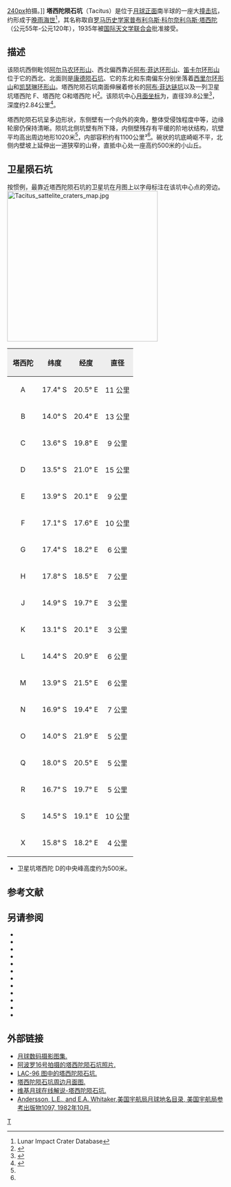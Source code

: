{{lunar crater data|
 image=Tacitus crater 4089 h2.jpg|
 caption=[[月球轨道器4号|月球轨道器4号]]拍摄的图像|
 latitude=16.2|
 N_or_S=S|
 longitude=18.95|
 E_or_W=E|
 diameter=39.8公里|
 depth=2.84公里|
 colong=340|
 eponym=[[塔西陀|科尔奈利乌斯·塔西陀]]}}
[[image:Rupes_Altai_-_LROC_-_WAC.JPG|240px]]拍摄。]]
'''塔西陀陨石坑'''（Tacitus）是位于[[月球正面|月球正面]]南半球的一座大[[撞击坑|撞击坑]]，约形成于[[晚雨海世|晚雨海世]]<ref name=LICD>Lunar Impact Crater Database</ref>，其名称取自[[罗马|罗马]][[历史学家|历史学家]][[塔西陀|普布利乌斯·科尔奈利乌斯·塔西陀]]（公元55年-公元120年），1935年被[[国际天文学联合会|国际天文学联合会]]批准接受。

==描述==
该陨坑西侧毗邻[[阿尔马农环形山|阿尔马农环形山]]、西北偏西靠近[[阿布·菲达环形山|阿布·菲达环形山]]、[[笛卡尔环形山|笛卡尔环形山]]位于它的西北、北面则是[[康德陨石坑|康德陨石坑]]、它的东北和东南偏东分别坐落着[[西里尔环形山|西里尔环形山]]和[[凯瑟琳环形山|凯瑟琳环形山]]。塔西陀陨石坑南面伸展着修长的[[艾布·菲达链坑|阿布·菲达链坑]]以及一列卫星坑塔西陀 F、塔西陀 G和塔西陀 H<ref>{{Cite web |url=http://planetarynames.wr.usgs.gov/images/Lunar/lac_96_wac.pdf |title=Crater Tacitus on LAC-96 map. |access-date=2016-08-29 |archive-date=2020-11-27 |archive-url=https://web.archive.org/web/20201127012826/https://planetarynames.wr.usgs.gov/images/Lunar/lac_96_wac.pdf |dead-url=no }}</ref>。该陨坑中心[[月面坐标|月面坐标]]为{{Coord|16.2|S|18.95|E|globe:Moon|nogoogle=1|noosm=1}}，直径39.8公里<ref name="IAU">{{Cite web |url=http://planetarynames.wr.usgs.gov/Feature/5814 |title=Directory of the International Astronomical Union |access-date=2016-08-29 |archive-date=2018-07-05 |archive-url=https://web.archive.org/web/20180705204031/https://planetarynames.wr.usgs.gov/Feature/5814 |dead-url=no }}</ref>，深度约2.84公里<ref>{{Cite web |url=http://fisherka.csolutionshosting.net/astronote/plan/craterdepth/html/CraterDepthFeatureNameWestfall.html |title=John E. Westfall's Atlas of the Lunar Terminator, Cambridge Univ. Press (2000) |accessdate=2016-08-29 |archive-date=2014-12-18 |archive-url=https://archive.today/20141218234310/http://fisherka.csolutionshosting.net/astronote/plan/craterdepth/html/CraterDepthFeatureNameWestfall.html |dead-url=yes }}</ref>。

塔西陀陨石坑呈多边形状，东侧壁有一个向外的突角，整体受侵蚀程度中等，边缘轮廓仍保持清晰。陨坑北侧坑壁有所下降，内侧壁残存有平缓的阶地状结构，坑壁平均高出周边地形1020米<ref name="LICD"/>，内部容积约有1100公里³<ref name="LICD"/>。碗状的坑底崎岖不平，北侧内壁坡上延伸出一道狭窄的山脊，直抵中心处一座高约500米的小山丘。

==卫星陨石坑==
按惯例，最靠近塔西陀陨石坑的卫星坑在月图上以字母标注在该坑中心点的旁边。
[[Image:Tacitus_sattelite_craters_map.jpg|350px]]

{| class="wikitable"
!width="25%" style="background:#eeeeee;" |塔西陀
!width="25%" style="background:#eeeeee;" |纬度
!width="25%" style="background:#eeeeee;" |经度
!width="25%" style="background:#eeeeee;" |直径
|-
|align="center"|A
|align="center"|17.4° S
|align="center"|20.5° E
|align="center"|11 公里
|-
|align="center"|B
|align="center"|14.0° S
|align="center"|20.4° E
|align="center"|13 公里
|-
|align="center"|C
|align="center"|13.6° S
|align="center"|19.8° E
|align="center"|9 公里
|-
|align="center"|D
|align="center"|13.5° S
|align="center"|21.0° E
|align="center"|15 公里
|-
|align="center"|E
|align="center"|13.9° S
|align="center"|20.1° E
|align="center"|9 公里
|-
|align="center"|F
|align="center"|17.1° S
|align="center"|17.6° E
|align="center"|10 公里
|-
|align="center"|G
|align="center"|17.4° S
|align="center"|18.2° E
|align="center"|6 公里
|-
|align="center"|H
|align="center"|17.8° S
|align="center"|18.5° E
|align="center"|7 公里
|-
|align="center"|J
|align="center"|14.9° S
|align="center"|19.7° E
|align="center"|3 公里
|-
|align="center"|K
|align="center"|13.1° S
|align="center"|20.1° E
|align="center"|3 公里
|-
|align="center"|L
|align="center"|14.4° S
|align="center"|20.9° E
|align="center"|6 公里
|-
|align="center"|M
|align="center"|13.9° S
|align="center"|21.5° E
|align="center"|6 公里
|-
|align="center"|N
|align="center"|16.9° S
|align="center"|19.4° E
|align="center"|7 公里
|-
|align="center"|O
|align="center"|14.0° S
|align="center"|21.9° E
|align="center"|5 公里
|-
|align="center"|Q
|align="center"|18.0° S
|align="center"|20.5° E
|align="center"|5 公里
|-
|align="center"|R
|align="center"|16.7° S
|align="center"|19.7° E
|align="center"|5 公里
|-
|align="center"|S
|align="center"|14.5° S
|align="center"|19.1° E
|align="center"|10 公里
|-
|align="center"|X
|align="center"|15.8° S
|align="center"|18.2° E
|align="center"|4 公里
|}{{clear}}
* 卫星坑塔西陀 D的中央峰高度约为500米。

==参考文献==
{{Reflist}}

==另请参阅==
{{refbegin}}
* {{cite book
  | last1 = Andersson
  | first1 = L. E.
  | last2 = Whitaker
  | first2 = E. A.
  | authorlink2 = Ewen Whitaker
  | date = 1982
  | title = [[NASA|NASA]] Catalogue of Lunar Nomenclature
  | publisher = NASA RP-1097
  | ref = harv
  }}
* {{cite web
  | last = Blue
  | first = Jennifer
  | date = July 25, 2007
  | title = Gazetteer of Planetary Nomenclature
  | publisher = [[United_States_Geological_Survey|USGS]]
  | url = http://planetarynames.wr.usgs.gov/
  | accessdate = 2007-08-05
  | ref = harv
  | archive-date = 2018-12-25
  | archive-url = https://web.archive.org/web/20181225170157/https://planetarynames.wr.usgs.gov/
  | dead-url = no
  }}
* {{cite book
  | last1 = Bussey
  | first1 = B.
  | authorlink1 = Ben Bussey
  | last2 = Spudis
  | first2 = P.
  | authorlink2 = Paul Spudis
  | date = 2004
  | title = The Clementine Atlas of the Moon
  | publisher = Cambridge University Press
  | location = New York
  | isbn = 978-0-521-81528-4
  | ref = harv
  }}
* {{cite book
  | last1 = Cocks
  | first1 = Elijah E.
  | last2 = Cocks
  | first2 = Josiah C.
  | date = 1995
  | title = Who's Who on the Moon: A Biographical Dictionary of Lunar Nomenclature
  | url = https://archive.org/details/isbn_9780936389271
  | publisher = Tudor Publishers
  | isbn = 978-0-936389-27-1
  | ref = harv
  }}
* {{cite web
  | last = McDowell
  | first = Jonathan
  | date = July 15, 2007
  | url = http://host.planet4589.org/astro/lunar/
  | title = Lunar Nomenclature
  | publisher = Jonathan's Space Report
  | accessdate = 2007-10-24
  | ref = harv
  | archive-date = 2018-12-25
  | archive-url = https://web.archive.org/web/20181225170156/http://host.planet4589.org/astro/lunar/
  | dead-url = no
  }}
* {{cite journal| last1 = Menzel| first1 = D. H.| last2 = Minnaert| first2 = M.| last3 = Levin| first3 = B.| last4 = Dollfus| first4 = A.| last5 = Bell| first5 = B.| title = Report on Lunar Nomenclature by the Working Group of Commission 17 of the IAU| doi = 10.1007/BF00171763| journal = Space Science Reviews| volume = 12| issue = 2| pages = 136–186| date = 1971| bibcode = 1971SSRv...12..136M| ref = harv}}
* {{cite book
  | first = Patrick
  | last = Moore
  | authorlink = Patrick Moore
  | date = 2001
  | title = On the Moon
  | url = https://archive.org/details/patrickmooreonmo00patr
  | publisher = Sterling Publishing Co.
  | isbn = 978-0-304-35469-6
  | ref = harv
  }}
* {{cite book
  | first = Fred W.
  | last = Price
  | date = 1988
  | title = The Moon Observer's Handbook
  | publisher = Cambridge University Press
  | isbn = 978-0-521-33500-3
  | ref = harv
  }}
* {{cite book
  | last = Rükl
  | first = Antonín
  | authorlink = Antonín Rükl
  | date = 1990
  | title = Atlas of the Moon
  | publisher = Kalmbach Books
  | isbn = 978-0-913135-17-4
  | ref = harv
  }}
* {{cite book
  | last = Webb
  | first = Rev. T. W.
  | authorlink = Thomas William Webb
  | date = 1962
  | title = Celestial Objects for Common Telescopes
  | url = https://archive.org/details/celestialobjects00webb
  | edition = 6th revised
  | publisher = Dover
  | isbn = 978-0-486-20917-3
  | ref = harv
  }}
* {{cite book
  | first = Ewen A.
  | last = Whitaker
  | authorlink = Ewen Whitaker
  | date = 1999
  | title = Mapping and Naming the Moon
  | publisher = Cambridge University Press
  | isbn = 978-0-521-62248-6
  | ref = harv
  }}
* {{cite book
  | first = Peter T.
  | last = Wlasuk
  | date = 2000
  | title = Observing the Moon
  | publisher = Springer
  | isbn = 978-1-85233-193-1
  | ref = harv
 }}
{{refend}}

==外部链接==
*[http://www.lpi.usra.edu/resources/lunar_orbiter/bin/srch_nam.shtml?Tacitus%7C0 月球数码摄影图集.] {{Wayback|url=http://www.lpi.usra.edu/resources/lunar_orbiter/bin/srch_nam.shtml?Tacitus%7C0 |date=20201127012653 }}
*[http://www.lpi.usra.edu/resources/apollo/search/feature/?feature=Tacitus 阿波罗16号拍摄的塔西陀陨石坑照片.] {{Wayback|url=http://www.lpi.usra.edu/resources/apollo/search/feature/?feature=Tacitus |date=20201127013044 }}
*[http://www.lpi.usra.edu/resources/mapcatalog/LAC/lac96/ LAC-96 图中的塔西陀陨石坑.] {{Wayback|url=http://www.lpi.usra.edu/resources/mapcatalog/LAC/lac96/ |date=20160304065630 }}
*[http://www.lpi.usra.edu/resources/mapcatalog/usgs/I690/ 塔西陀陨石坑周边月面图.] {{Wayback|url=http://www.lpi.usra.edu/resources/mapcatalog/usgs/I690/ |date=20160304083345 }}
*[http://the-moon.wikispaces.com/Tacitus 维基月球在线解说-塔西陀陨石坑.] {{Wayback|url=http://the-moon.wikispaces.com/Tacitus |date=20180530175501 }}
*[http://planet4589.org/astro/lunar/RP-1097.pdf Andersson, L.E., and E.A. Whitaker,美国宇航局月球地名目录, 美国宇航局参考出版物1097, 1982年10月.] {{Wayback|url=http://planet4589.org/astro/lunar/RP-1097.pdf |date=20141006125838 }}

[[Category:月球环形山|T]]
{{月球環形山 (T-Z)}}